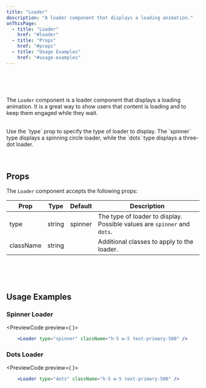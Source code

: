 ```yaml
---
title: "Loader"
description: "A loader component that displays a loading animation."
onThisPage:
  - title: "Loader"
    href: "#loader"
  - title: "Props"
    href: "#props"
  - title: "Usage Examples"
    href: "#usage-examples"
---
```

<div id="loader" />
<Divider />
<br/>
<br/>

<div className="flex flex-col justify-center items-center gap-10">
    <Loader type="spinner" className="h-5 w-5 text-primary-500" />
    <Loader type="dots" className="h-5 w-5 text-primary-500" />
</div>

<br/>

The `Loader` component is a loader component that displays a loading animation. It is a great way to show users that content is loading and to keep them engaged while they wait.

<br/>
<Tip>
    Use the `type` prop to specify the type of loader to display. The `spinner` type displays a spinning circle loader, while the `dots` type displays a three-dot loader.
</Tip>

<br/>
<br/>
<Divider />
<br/>

<div id="props" />

## Props

The `Loader` component accepts the following props:

| Prop      | Type     | Default | Description                                                                 |
|-----------|----------|---------|-----------------------------------------------------------------------------|
| type      | string   | spinner | The type of loader to display. Possible values are `spinner` and `dots`.   |
| className | string   |         | Additional classes to apply to the loader.                                 |

<br/>
<br/>
<Divider />
<br/>

<div id="usage-examples" />

## Usage Examples

### Spinner Loader
<PreviewCode preview={
    <Loader type="spinner" className="h-5 w-5 text-primary-500" />
}>
```jsx
    <Loader type="spinner" className="h-5 w-5 text-primary-500" />
```
</PreviewCode>

### Dots Loader
<PreviewCode preview={
    <Loader type="dots" className="h-5 w-5 text-primary-500" />
}>
```jsx
    <Loader type="dots" className="h-5 w-5 text-primary-500" />
```
</PreviewCode>
